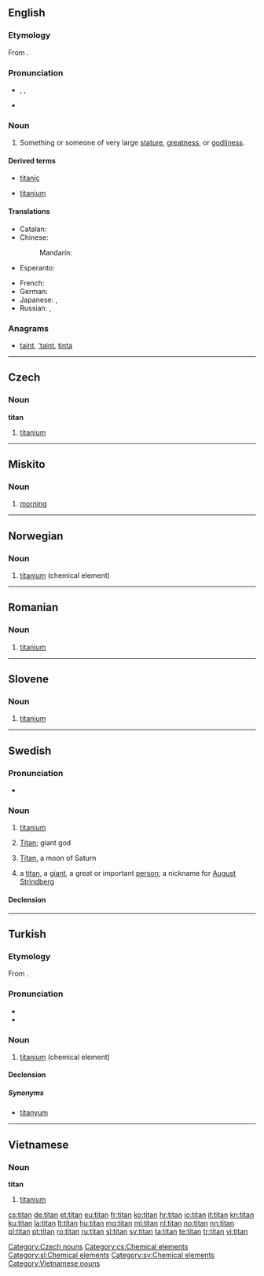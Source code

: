 {{also|Titan|Titán|titán}}
==English==

===Etymology===
From {{term|Titan}}.

===Pronunciation===
* {{enPR|tīʹtən}}, {{IPA|/ˈtaɪtən/}}, {{X-SAMPA|/"taIt@n/}}
* {{homophones|lang=en|tighten|Titan}}

===Noun===
{{en-noun}}

# Something or someone of very large [[stature]], [[greatness]], or [[godliness]].

====Derived terms====
{{rel-top|terms derived from ''titan (noun)''}}
* [[titanic]]
{{rel-mid}}
* [[titanium]]
{{rel-bottom}}

====Translations====
{{trans-top|something or someone large in stature, greatness or godliness}}
* Catalan: {{t-|ca|tità|m}}
* Chinese:
*: Mandarin: {{t+|cmn|巨人|tr=jùrén|sc=Hani}}
* Esperanto: {{t+|eo|titano}}
{{trans-mid}}
* French: {{t-|fr|titan|m}}
* German: {{t+|de|Titan|m}}
* Japanese: {{t-|ja|巨人|tr=きょじん, kyojin|sc=Jpan}}, {{t-|ja|タイタン|tr=taitan|sc=Jpan}}
* Russian: {{t-|ru|тита́н|m|sc=Cyrl}}, {{t-|ru|исполи́н|m|sc=Cyrl}}
{{trans-bottom}}

===Anagrams===
* [[taint#English|taint]], [['taint#English|'taint]], [[tinta#English|tinta]]

----

==Czech==

===Noun===
'''titan''' {{g|m}}

# [[titanium]]

[[Category:Czech nouns]]
[[Category:cs:Chemical elements]]

----

==Miskito==

===Noun===
{{head|miq|noun}}

# [[morning]]

----

==Norwegian==

===Noun===
{{head|no|noun}}

# [[titanium]] (chemical element)

{{tbot entry|Norwegian|titanium|2009|April|no}}

----

==Romanian==

===Noun===
{{head|ro|noun}}

# [[titanium]]

----

==Slovene==

===Noun===
{{sl-noun|head=titan|m-in}}

# [[titanium]]

[[Category:sl:Chemical elements]]

----

==Swedish==
{{wikipedia|lang=sv}}

===Pronunciation===
* {{IPA|/tɪˈtɑːn/|lang=sv}}

===Noun===
{{sv-noun|c|g2=n}}

# [[titanium]] {{g|n}}
# {{context|lang=sv|mythology}} [[Titan]]; giant god {{g|c}}
# {{context|lang=sv|astronomy}} [[Titan]], a moon of Saturn {{g|c}}
# a [[#English|titan]], a [[giant]], a great or important [[person]]; a nickname for [[w:August Strindberg|August Strindberg]] {{g|c}}

====Declension====
{{sv-noun-unc-irreg-n|2=titanet|definitions=1}}
{{sv-noun-reg-er|definitions=2, 3, 4}}

[[Category:sv:Chemical elements]]

----

==Turkish==
{{elements|Ti|skandiyum|Li|vanadyum|V|lang=tr}}

===Etymology===
From {{etyl|fr|tr}} {{term|titane|lang=fr}}.

===Pronunciation===
* {{IPA|[titán]|lang=tr}}
* {{hyphenation|ti|tan}}

===Noun===
{{head|tr|noun}}

# [[titanium]] (chemical element)

====Declension====
{{tr-noun-c|a|d}}

=====Synonyms=====
* [[titanyum]]

----

==Vietnamese==

===Noun===
'''titan'''

# [[titanium]]

{{attention|vi}}

[[Category:Vietnamese nouns]]

[[cs:titan]]
[[de:titan]]
[[et:titan]]
[[eu:titan]]
[[fr:titan]]
[[ko:titan]]
[[hr:titan]]
[[io:titan]]
[[it:titan]]
[[kn:titan]]
[[ku:titan]]
[[la:titan]]
[[lt:titan]]
[[hu:titan]]
[[mg:titan]]
[[ml:titan]]
[[nl:titan]]
[[no:titan]]
[[nn:titan]]
[[pl:titan]]
[[pt:titan]]
[[ro:titan]]
[[ru:titan]]
[[sl:titan]]
[[sv:titan]]
[[ta:titan]]
[[te:titan]]
[[tr:titan]]
[[vi:titan]]